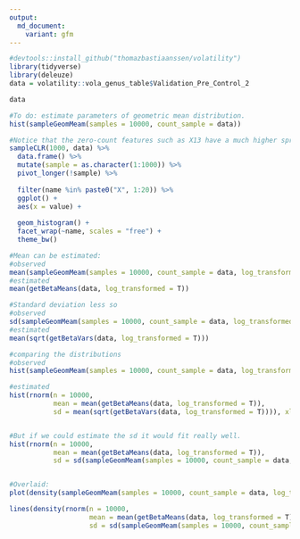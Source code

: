 ```yaml
---
output:
  md_document:
    variant: gfm
---
```



```r
#devtools::install_github("thomazbastiaanssen/volatility")
library(tidyverse)
library(deleuze)
data = volatility::vola_genus_table$Validation_Pre_Control_2

data

```


```r
#To do: estimate parameters of geometric mean distribution. 
hist(sampleGeomMeam(samples = 10000, count_sample = data))

#Notice that the zero-count features such as X13 have a much higher spread than high rollers like X7
sampleCLR(1000, data) %>%
  data.frame() %>%
  mutate(sample = as.character(1:1000)) %>%
  pivot_longer(!sample) %>%
  
  filter(name %in% paste0("X", 1:20)) %>%
  ggplot() +
  aes(x = value) +
  
  geom_histogram() +
  facet_wrap(~name, scales = "free") +
  theme_bw()


```


```r

#Mean can be estimated:
#observed
mean(sampleGeomMeam(samples = 10000, count_sample = data, log_transformed = T))
#estimated
mean(getBetaMeans(data, log_transformed = T))

#Standard deviation less so 
#observed
sd(sampleGeomMeam(samples = 10000, count_sample = data, log_transformed = T))
#estimated
mean(sqrt(getBetaVars(data, log_transformed = T)))

#comparing the distributions
#observed
hist(sampleGeomMeam(samples = 10000, count_sample = data, log_transformed = T), xlim =c(-9.2, -8))

#estimated
hist(rnorm(n = 10000, 
           mean = mean(getBetaMeans(data, log_transformed = T)), 
           sd = mean(sqrt(getBetaVars(data, log_transformed = T)))), xlim =c(-12,  -5.5))


#But if we could estimate the sd it would fit really well.
hist(rnorm(n = 10000, 
           mean = mean(getBetaMeans(data, log_transformed = T)), 
           sd = sd(sampleGeomMeam(samples = 10000, count_sample = data, log_transformed = T))), xlim =c(-9.2, -8))


#Overlaid:
plot(density(sampleGeomMeam(samples = 10000, count_sample = data, log_transformed = T)), col = "red")

lines(density(rnorm(n = 10000, 
                    mean = mean(getBetaMeans(data, log_transformed = T)), 
                    sd = sd(sampleGeomMeam(samples = 10000, count_sample = data, log_transformed = T)))))


```